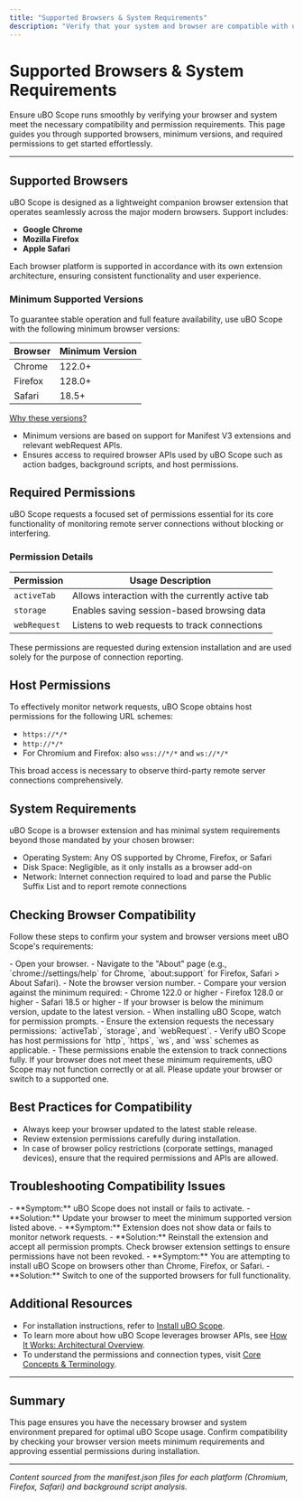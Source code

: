 ```yaml
---
title: "Supported Browsers & System Requirements"
description: "Verify that your system and browser are compatible with uBO Scope. This page lists the supported browsers (Chrome, Firefox, Safari), informs users about the minimum supported browser versions, and summarizes any required permissions for functionality."
---
```


# Supported Browsers & System Requirements

Ensure uBO Scope runs smoothly by verifying your browser and system meet the necessary compatibility and permission requirements. This page guides you through supported browsers, minimum versions, and required permissions to get started effortlessly.

---

## Supported Browsers

uBO Scope is designed as a lightweight companion browser extension that operates seamlessly across the major modern browsers. Support includes:

- **Google Chrome**
- **Mozilla Firefox**
- **Apple Safari**

Each browser platform is supported in accordance with its own extension architecture, ensuring consistent functionality and user experience.

### Minimum Supported Versions

To guarantee stable operation and full feature availability, use uBO Scope with the following minimum browser versions:

| Browser | Minimum Version |
|---------|-----------------|
| Chrome  | 122.0+          |
| Firefox | 128.0+          |
| Safari  | 18.5+           |


<u>Why these versions?</u> 

- Minimum versions are based on support for Manifest V3 extensions and relevant webRequest APIs.
- Ensures access to required browser APIs used by uBO Scope such as action badges, background scripts, and host permissions.


## Required Permissions

uBO Scope requests a focused set of permissions essential for its core functionality of monitoring remote server connections without blocking or interfering.

### Permission Details

| Permission  | Usage Description                                  |
|-------------|--------------------------------------------------|
| `activeTab` | Allows interaction with the currently active tab |
| `storage`   | Enables saving session-based browsing data       |
| `webRequest`| Listens to web requests to track connections     |

These permissions are requested during extension installation and are used solely for the purpose of connection reporting.

## Host Permissions

To effectively monitor network requests, uBO Scope obtains host permissions for the following URL schemes:

- `https://*/*`
- `http://*/*`
- For Chromium and Firefox: also `wss://*/*` and `ws://*/*`

This broad access is necessary to observe third-party remote server connections comprehensively.

## System Requirements

uBO Scope is a browser extension and has minimal system requirements beyond those mandated by your chosen browser:

- Operating System: Any OS supported by Chrome, Firefox, or Safari
- Disk Space: Negligible, as it only installs as a browser add-on
- Network: Internet connection required to load and parse the Public Suffix List and to report remote connections


## Checking Browser Compatibility

Follow these steps to confirm your system and browser versions meet uBO Scope's requirements:

<Steps>
<Step title="Identify Your Browser and Version">
- Open your browser.
- Navigate to the "About" page (e.g., `chrome://settings/help` for Chrome, `about:support` for Firefox, Safari > About Safari).
- Note the browser version number.
</Step>
<Step title="Verify Minimum Version">
- Compare your version against the minimum required:
  - Chrome 122.0 or higher
  - Firefox 128.0 or higher
  - Safari 18.5 or higher
- If your browser is below the minimum version, update to the latest version.
</Step>
<Step title="Confirm Permissions During Installation">
- When installing uBO Scope, watch for permission prompts.
- Ensure the extension requests the necessary permissions: `activeTab`, `storage`, and `webRequest`.
</Step>
<Step title="Network Permissions">
- Verify uBO Scope has host permissions for `http`, `https`, `ws`, and `wss` schemes as applicable.
- These permissions enable the extension to track connections fully.
</Step>
</Steps>

<Note>
If your browser does not meet these minimum requirements, uBO Scope may not function correctly or at all. Please update your browser or switch to a supported one.
</Note>


## Best Practices for Compatibility

- Always keep your browser updated to the latest stable release.
- Review extension permissions carefully during installation.
- In case of browser policy restrictions (corporate settings, managed devices), ensure that the required permissions and APIs are allowed.


## Troubleshooting Compatibility Issues

<AccordionGroup title="Common Compatibility Problems">
<Accordion title="Browser Version Too Low">
- **Symptom:** uBO Scope does not install or fails to activate.
- **Solution:** Update your browser to meet the minimum supported version listed above.
</Accordion>
<Accordion title="Missing Permissions">
- **Symptom:** Extension does not show data or fails to monitor network requests.
- **Solution:** Reinstall the extension and accept all permission prompts. Check browser extension settings to ensure permissions have not been revoked.
</Accordion>
<Accordion title="Unsupported Browser">
- **Symptom:** You are attempting to install uBO Scope on browsers other than Chrome, Firefox, or Safari.
- **Solution:** Switch to one of the supported browsers for full functionality.
</Accordion>
</AccordionGroup>


## Additional Resources

- For installation instructions, refer to [Install uBO Scope](/getting-started/installation-basics/extension-installation).
- To learn more about how uBO Scope leverages browser APIs, see [How It Works: Architectural Overview](/overview/core-concepts-architecture/how-it-works-architecture).
- To understand the permissions and connection types, visit [Core Concepts & Terminology](/overview/core-concepts-architecture/core-terminology).


---

## Summary

This page ensures you have the necessary browser and system environment prepared for optimal uBO Scope usage. Confirm compatibility by checking your browser version meets minimum requirements and approving essential permissions during installation.


---

*Content sourced from the manifest.json files for each platform (Chromium, Firefox, Safari) and background script analysis.*